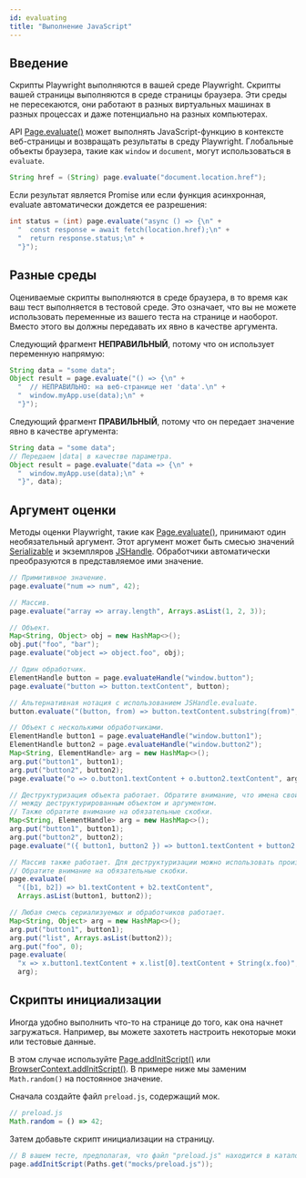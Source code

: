 ```yaml
---
id: evaluating
title: "Выполнение JavaScript"
---
```


## Введение

Скрипты Playwright выполняются в вашей среде Playwright. Скрипты вашей страницы выполняются в среде страницы браузера. Эти среды не пересекаются, они работают в разных виртуальных машинах в разных процессах и даже потенциально на разных компьютерах.

API [Page.evaluate()](/api/class-page.mdx#page-evaluate) может выполнять JavaScript-функцию в контексте веб-страницы и возвращать результаты в среду Playwright. Глобальные объекты браузера, такие как `window` и `document`, могут использоваться в `evaluate`.

```java
String href = (String) page.evaluate("document.location.href");
```

Если результат является Promise или если функция асинхронная, evaluate автоматически дождется ее разрешения:

```java
int status = (int) page.evaluate("async () => {\n" +
  "  const response = await fetch(location.href);\n" +
  "  return response.status;\n" +
  "}");
```

## Разные среды

Оцениваемые скрипты выполняются в среде браузера, в то время как ваш тест выполняется в тестовой среде. Это означает, что вы не можете использовать переменные из вашего теста на странице и наоборот. Вместо этого вы должны передавать их явно в качестве аргумента.

Следующий фрагмент **НЕПРАВИЛЬНЫЙ**, потому что он использует переменную напрямую:

```java
String data = "some data";
Object result = page.evaluate("() => {\n" +
  "  // НЕПРАВИЛЬНО: на веб-странице нет 'data'.\n" +
  "  window.myApp.use(data);\n" +
  "}");
```

Следующий фрагмент **ПРАВИЛЬНЫЙ**, потому что он передает значение явно в качестве аргумента:

```java
String data = "some data";
// Передаем |data| в качестве параметра.
Object result = page.evaluate("data => {\n" +
  "  window.myApp.use(data);\n" +
  "}", data);
```

## Аргумент оценки

Методы оценки Playwright, такие как [Page.evaluate()](/api/class-page.mdx#page-evaluate), принимают один необязательный аргумент. Этот аргумент может быть смесью значений [Serializable] и экземпляров [JSHandle]. Обработчики автоматически преобразуются в представляемое ими значение.

```java
// Примитивное значение.
page.evaluate("num => num", 42);

// Массив.
page.evaluate("array => array.length", Arrays.asList(1, 2, 3));

// Объект.
Map<String, Object> obj = new HashMap<>();
obj.put("foo", "bar");
page.evaluate("object => object.foo", obj);

// Один обработчик.
ElementHandle button = page.evaluateHandle("window.button");
page.evaluate("button => button.textContent", button);

// Альтернативная нотация с использованием JSHandle.evaluate.
button.evaluate("(button, from) => button.textContent.substring(from)", 5);

// Объект с несколькими обработчиками.
ElementHandle button1 = page.evaluateHandle("window.button1");
ElementHandle button2 = page.evaluateHandle("window.button2");
Map<String, ElementHandle> arg = new HashMap<>();
arg.put("button1", button1);
arg.put("button2", button2);
page.evaluate("o => o.button1.textContent + o.button2.textContent", arg);

// Деструктуризация объекта работает. Обратите внимание, что имена свойств должны совпадать
// между деструктурированным объектом и аргументом.
// Также обратите внимание на обязательные скобки.
Map<String, ElementHandle> arg = new HashMap<>();
arg.put("button1", button1);
arg.put("button2", button2);
page.evaluate("({ button1, button2 }) => button1.textContent + button2.textContent", arg);

// Массив также работает. Для деструктуризации можно использовать произвольные имена.
// Обратите внимание на обязательные скобки.
page.evaluate(
  "([b1, b2]) => b1.textContent + b2.textContent",
  Arrays.asList(button1, button2));

// Любая смесь сериализуемых и обработчиков работает.
Map<String, Object> arg = new HashMap<>();
arg.put("button1", button1);
arg.put("list", Arrays.asList(button2));
arg.put("foo", 0);
page.evaluate(
  "x => x.button1.textContent + x.list[0].textContent + String(x.foo)",
  arg);
```

## Скрипты инициализации

Иногда удобно выполнить что-то на странице до того, как она начнет загружаться. Например, вы можете захотеть настроить некоторые моки или тестовые данные.

В этом случае используйте [Page.addInitScript()](/api/class-page.mdx#page-add-init-script) или [BrowserContext.addInitScript()](/api/class-browsercontext.mdx#browser-context-add-init-script). В примере ниже мы заменим `Math.random()` на постоянное значение.

Сначала создайте файл `preload.js`, содержащий мок.

```js
// preload.js
Math.random = () => 42;
```

Затем добавьте скрипт инициализации на страницу.

```java
// В вашем тесте, предполагая, что файл "preload.js" находится в каталоге "mocks".
page.addInitScript(Paths.get("mocks/preload.js"));
```


[APIRequest]: /api/class-apirequest.mdx "APIRequest"
[APIRequestContext]: /api/class-apirequestcontext.mdx "APIRequestContext"
[APIResponse]: /api/class-apiresponse.mdx "APIResponse"
[APIResponseAssertions]: /api/class-apiresponseassertions.mdx "APIResponseAssertions"
[Browser]: /api/class-browser.mdx "Browser"
[BrowserContext]: /api/class-browsercontext.mdx "BrowserContext"
[BrowserType]: /api/class-browsertype.mdx "BrowserType"
[CDPSession]: /api/class-cdpsession.mdx "CDPSession"
[Clock]: /api/class-clock.mdx "Clock"
[ConsoleMessage]: /api/class-consolemessage.mdx "ConsoleMessage"
[Dialog]: /api/class-dialog.mdx "Dialog"
[Download]: /api/class-download.mdx "Download"
[ElementHandle]: /api/class-elementhandle.mdx "ElementHandle"
[FileChooser]: /api/class-filechooser.mdx "FileChooser"
[FormData]: /api/class-formdata.mdx "FormData"
[Frame]: /api/class-frame.mdx "Frame"
[FrameLocator]: /api/class-framelocator.mdx "FrameLocator"
[JSHandle]: /api/class-jshandle.mdx "JSHandle"
[Keyboard]: /api/class-keyboard.mdx "Keyboard"
[Locator]: /api/class-locator.mdx "Locator"
[LocatorAssertions]: /api/class-locatorassertions.mdx "LocatorAssertions"
[Mouse]: /api/class-mouse.mdx "Mouse"
[Page]: /api/class-page.mdx "Page"
[PageAssertions]: /api/class-pageassertions.mdx "PageAssertions"
[Playwright]: /api/class-playwright.mdx "Playwright"
[PlaywrightAssertions]: /api/class-playwrightassertions.mdx "PlaywrightAssertions"
[PlaywrightException]: /api/class-playwrightexception.mdx "PlaywrightException"
[Request]: /api/class-request.mdx "Request"
[RequestOptions]: /api/class-requestoptions.mdx "RequestOptions"
[Response]: /api/class-response.mdx "Response"
[Route]: /api/class-route.mdx "Route"
[Selectors]: /api/class-selectors.mdx "Selectors"
[TimeoutError]: /api/class-timeouterror.mdx "TimeoutError"
[Touchscreen]: /api/class-touchscreen.mdx "Touchscreen"
[Tracing]: /api/class-tracing.mdx "Tracing"
[Video]: /api/class-video.mdx "Video"
[WebError]: /api/class-weberror.mdx "WebError"
[WebSocket]: /api/class-websocket.mdx "WebSocket"
[WebSocketFrame]: /api/class-websocketframe.mdx "WebSocketFrame"
[WebSocketRoute]: /api/class-websocketroute.mdx "WebSocketRoute"
[Worker]: /api/class-worker.mdx "Worker"
[Element]: https://developer.mozilla.org/en-US/docs/Web/API/element "Element"
[EvaluationArgument]: /evaluating.mdx#evaluation-argument "EvaluationArgument"
[Promise]: https://developer.mozilla.org/en-US/docs/Web/JavaScript/Reference/Global_Objects/Promise "Promise"
[iterator]: https://developer.mozilla.org/en-US/docs/Web/JavaScript/Reference/Iteration_protocols "Iterator"
[origin]: https://developer.mozilla.org/en-US/docs/Glossary/Origin "Origin"
[selector]: https://developer.mozilla.org/en-US/docs/Web/CSS/CSS_Selectors "selector"
[Serializable]: https://developer.mozilla.org/en-US/docs/Web/JavaScript/Reference/Global_Objects/JSON/stringify#Description "Serializable"
[UIEvent.detail]: https://developer.mozilla.org/en-US/docs/Web/API/UIEvent/detail "UIEvent.detail"
[UnixTime]: https://en.wikipedia.org/wiki/Unix_time "Unix Time"
[xpath]: https://developer.mozilla.org/en-US/docs/Web/XPath "xpath"

[boolean]: https://docs.oracle.com/javase/tutorial/java/nutsandbolts/datatypes.html "boolean"
[byte&#91;&#93;]: https://docs.oracle.com/javase/tutorial/java/nutsandbolts/datatypes.html "byte[]"
[Consumer]: https://docs.oracle.com/javase/8/docs/api/java/util/function/Consumer.html "Consumer"
[Date]: https://docs.oracle.com/javase/8/docs/api/java/util/Date.html "Date"
[double]: https://docs.oracle.com/javase/tutorial/java/nutsandbolts/datatypes.html "double"
[InputStream]: https://docs.oracle.com/javase/8/docs/api/java/io/InputStream.html "InputStream"
[int]: https://docs.oracle.com/javase/tutorial/java/nutsandbolts/datatypes.html "int"
[long]: https://docs.oracle.com/javase/tutorial/java/nutsandbolts/datatypes.html "long"
[JsonObject]: https://www.javadoc.io/doc/com.google.code.gson/gson/latest/com.google.gson/com/google/gson/JsonObject.html "JsonObject"
[List]: https://docs.oracle.com/javase/8/docs/api/java/util/List.html "List"
[Map]: https://docs.oracle.com/javase/8/docs/api/java/util/Map.html "Map"
[null]: https://docs.oracle.com/javase/specs/jls/se8/html/jls-3.html#jls-3.10.7 "null"
[Object]: https://docs.oracle.com/javase/8/docs/api/java/lang/Object.html "Object"
[Path]: https://docs.oracle.com/javase/8/docs/api/java/nio/file/Path.html "Path"
[Pattern]: https://docs.oracle.com/javase/8/docs/api/java/util/regex/Pattern.html "Pattern"
[Predicate]: https://docs.oracle.com/javase/8/docs/api/java/util/function/Predicate.html "Predicate"
[void]: https://docs.oracle.com/javase/tutorial/java/javaOO/methods.html "void"
[Runnable]: https://docs.oracle.com/javase/8/docs/api/java/lang/Runnable.html "Runnable"
[RuntimeException]: https://docs.oracle.com/javase/8/docs/api/java/lang/RuntimeException.html "RuntimeException"
[String]: https://docs.oracle.com/javase/8/docs/api/java/lang/String.html "String"

[all available image tags]: https://mcr.microsoft.com/en-us/product/playwright/java/about "all available image tags"
[Microsoft Artifact Registry]: https://mcr.microsoft.com/en-us/product/playwright/java/about "Microsoft Artifact Registry"
[Dockerfile.noble]: https://github.com/microsoft/playwright-java/blob/main/utils/docker/Dockerfile.noble "Dockerfile.noble"
